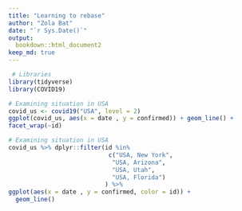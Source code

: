 ```yaml
---
title: "Learning to rebase"
author: "Zola Bat"
date: "`r Sys.Date()`"
output:
  bookdown::html_document2
keep_md: true
---
```


```r
 # Libraries
library(tidyverse) 
library(COVID19)

# Examining situation in USA
covid_us <- covid19("USA", level = 2)
ggplot(covid_us, aes(x = date , y = confirmed)) + geom_line() +
facet_wrap(~id)
```

```r
# Examining situation in USA
covid_us %>% dplyr::filter(id %in%
                            c("USA, New York",
                             "USA, Arizona",
                             "USA, Utah",
                             "USA, Florida")
                           ) %>%
ggplot(aes(x = date , y = confirmed, color = id)) + 
  geom_line()
```

